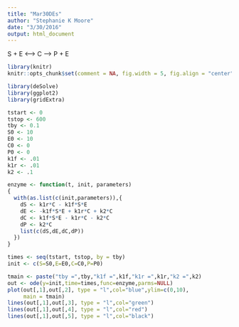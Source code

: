 ```yaml
---
title: "Mar30DEs"
author: "Stephanie K Moore"
date: "3/30/2016"
output: html_document
---
```

S + E <--> C --> P + E

```r
library(knitr)
knitr::opts_chunk$set(comment = NA, fig.width = 5, fig.align = "center")

library(deSolve)
library(ggplot2)
library(gridExtra)

tstart <- 0
tstop <- 600
tby <- 0.1
S0 <- 10
E0 <- 10 
C0 <- 0 
P0 <- 0
k1f <- .01
k1r <- .01
k2 <- .1

enzyme <- function(t, init, parameters)
{
  with(as.list(c(init,parameters)),{
    dS <- k1r*C - k1f*S*E
    dE <- -k1f*S*E + k1r*C + k2*C
    dC <- k1f*S*E - k1r*C - k2*C
    dP <- k2*C
    list(c(dS,dE,dC,dP))  
  })
}

times <- seq(tstart, tstop, by = tby)
init <- c(S=S0,E=E0,C=C0,P=P0)

tmain <- paste("tby =",tby,"k1f =",k1f,"k1r =",k1r,"k2 =",k2)
out <- ode(y=init,time=times,func=enzyme,parms=NULL)
plot(out[,1],out[,2], type = "l",col="blue",ylim=c(0,10),
     main = tmain)  
lines(out[,1],out[,3], type = "l",col="green")
lines(out[,1],out[,4], type = "l",col="red")
lines(out[,1],out[,5], type = "l",col="black")

```
    

